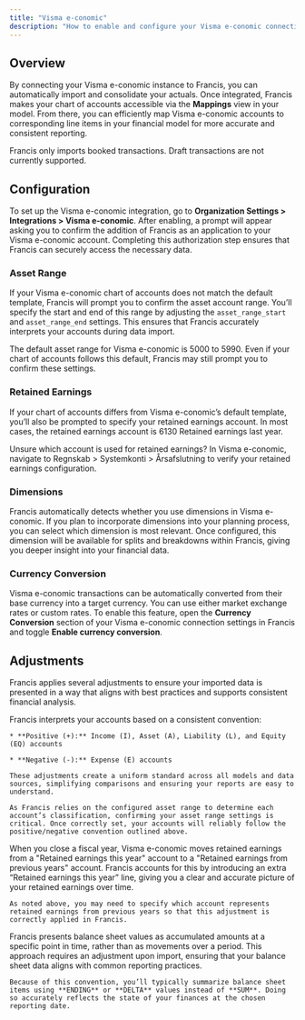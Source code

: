 ```yaml
---
title: "Visma e-conomic"
description: "How to enable and configure your Visma e-conomic connection."
---
```


## Overview

By connecting your Visma e-conomic instance to Francis, you can automatically import and consolidate your actuals. Once integrated, Francis makes your chart of accounts accessible via the **Mappings** view in your model. From there, you can efficiently map Visma e-conomic accounts to corresponding line items in your financial model for more accurate and consistent reporting.

<Tip>
  Francis only imports booked transactions. Draft transactions are not currently supported.
</Tip>

## Configuration

To set up the Visma e-conomic integration, go to **Organization Settings > Integrations > Visma e-conomic**. After enabling, a prompt will appear asking you to confirm the addition of Francis as an application to your Visma e-conomic account. Completing this authorization step ensures that Francis can securely access the necessary data.

### Asset Range

If your Visma e-conomic chart of accounts does not match the default template, Francis will prompt you to confirm the asset account range. You’ll specify the start and end of this range by adjusting the `asset_range_start` and `asset_range_end` settings. This ensures that Francis accurately interprets your accounts during data import.

<Tip>
  The default asset range for Visma e-conomic is 5000 to 5990. Even if your chart of accounts follows this default, Francis may still prompt you to confirm these settings.
</Tip>

### Retained Earnings

If your chart of accounts differs from Visma e-conomic’s default template, you’ll also be prompted to specify your retained earnings account. In most cases, the retained earnings account is 6130 Retained earnings last year.

<Tip>
  Unsure which account is used for retained earnings? In Visma e-conomic, navigate to Regnskab > Systemkonti > Årsafslutning to verify your retained earnings configuration.
</Tip>

### Dimensions

Francis automatically detects whether you use dimensions in Visma e-conomic. If you plan to incorporate dimensions into your planning process, you can select which dimension is most relevant. Once configured, this dimension will be available for splits and breakdowns within Francis, giving you deeper insight into your financial data.

### Currency Conversion

Visma e-conomic transactions can be automatically converted from their base currency into a target currency. You can use either market exchange rates or custom rates. To enable this feature, open the **Currency Conversion** section of your Visma e-conomic connection settings in Francis and toggle **Enable currency conversion**.

## Adjustments

Francis applies several adjustments to ensure your imported data is presented in a way that aligns with best practices and supports consistent financial analysis.

<Tabs>
  <Tab title="Number convention">
    Francis interprets your accounts based on a consistent convention:

    * **Positive (+):** Income (I), Asset (A), Liability (L), and Equity (EQ) accounts

    * **Negative (-):** Expense (E) accounts

    These adjustments create a uniform standard across all models and data sources, simplifying comparisons and ensuring your reports are easy to understand.

    As Francis relies on the configured asset range to determine each account’s classification, confirming your asset range settings is critical. Once correctly set, your accounts will reliably follow the positive/negative convention outlined above.
  </Tab>

  <Tab title="Retained earnings">
    When you close a fiscal year, Visma e-conomic moves retained earnings from a "Retained earnings this year" account to a "Retained earnings from previous years" account. Francis accounts for this by introducing an extra “Retained earnings this year” line, giving you a clear and accurate picture of your retained earnings over time.

    As noted above, you may need to specify which account represents retained earnings from previous years so that this adjustment is correctly applied in Francis.
  </Tab>

  <Tab title="Balance sheet">
    Francis presents balance sheet values as accumulated amounts at a specific point in time, rather than as movements over a period. This approach requires an adjustment upon import, ensuring that your balance sheet data aligns with common reporting practices.

    Because of this convention, you’ll typically summarize balance sheet items using **ENDING** or **DELTA** values instead of **SUM**. Doing so accurately reflects the state of your finances at the chosen reporting date.
  </Tab>
</Tabs>